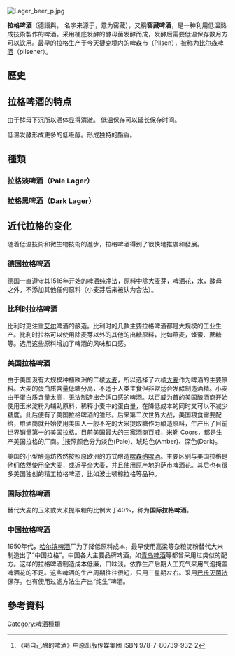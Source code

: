 [[File:Lager_beer_p.jpg|right]]
{{Refimprove|time=2013-10-26T15:26:22+00:00}}

'''拉格啤酒'''（德語與{{lang-en|Lager}}， 名字来源于{{lang-de|Lagern}}，意为窖藏），又稱'''窖藏啤酒'''，是一种利用低溫熟成技術製作的啤酒。采用桶底发酵的酵母菌发酵而成，发酵后需要低温保存数月方可以饮用。最早的拉格生产于今天捷克境内的啤森市（Pilsen），被称为[[比尔森啤酒|比尔森啤酒]]（pilsener）。
==歷史==
==拉格啤酒的特点==

由于酵母下沉所以酒体显得清澈。
低温保存可以延长保存时间。

低温发酵形成更多的低级醇。形成独特的酯香。

==種類==
===拉格淡啤酒（Pale Lager）===
{{main|拉格淡啤酒}}

===拉格黑啤酒（Dark Lager）===

==近代拉格的变化==

随着低温技術和微生物技術的進步，拉格啤酒得到了很快地推廣和發展。

===德国拉格啤酒===

德国一直遵守其1516年开始的[[啤酒纯净法|啤酒纯净法]]，原料中除大麦芽，啤酒花，水，酵母之外，不添加其他任何原料（小麦芽后来被认为合法）。

===比利时拉格啤酒===

比利时更注重[[麦酒|艾尔]]啤酒的酿造。比利时的几款主要拉格啤酒都是大规模的工业生产。比利时拉格可以使用除麦芽以外的其他的出糖原料，比如燕麦，蜂蜜、蔗糖等。选用这些原料增加了啤酒的风味和口感。

===美国拉格啤酒===

由于美国没有大规模种植欧洲的二棱[[大麦|大麦]]，所以选择了六棱[[大麦|大麦]]作为啤酒的主要原料。大麦的蛋白质含量低糖分高，不适于人类主食但非常适合发酵制造酒精。小麦由于蛋白质含量太高，无法制造出合适口感的啤酒。以百威为首的美国酿酒商开始使用玉米淀粉为辅助原料，稀释小麦中的蛋白量，在降低成本的同时又可以不减少糖度。此后便有了美国拉格啤酒的雏形。后来第二次世界大战，美国粮食需要配给，酿酒商就开始使用美国人一般不吃的大米提取糖作为酿造原料，生产出了目前世界销量第一的美国拉格。目前美国最大的三家酒商[[百威|百威]]，[[米勒|米勒]] Coors，都是生产美国拉格的厂商。<ref>《喝自己酿的啤酒》中原出版传媒集团 ISBN 978-7-80739-932-2 </ref>按照颜色分为淡色(Pale)、琥珀色(Amber)、深色(Dark)。

美国的小型酿造坊依然按照原欧洲的方式酿造[[啤森纳啤酒|啤森纳啤酒]]。主要区别与美国拉格是他们依然使用全大麦，或近乎全大麦，并且使用原产地的萨市[[啤酒花|啤酒花]]。其后也有很多美国独创的精工拉格啤酒，比如波士顿棕拉格等品种。

===国际拉格啤酒===
替代大麦的玉米或大米提取糖的比例大于40%，称为'''国际拉格啤酒'''。
===中国拉格啤酒===
1950年代，[[哈尔滨啤酒|哈尔滨啤酒]]厂为了降低原料成本，最早使用高粱等杂粮淀粉替代大米制造出了“中国拉格”。中国各大主要品牌啤酒，如[[青岛啤酒|青岛啤酒]]等都曾采用过类似的配方。这样的拉格啤酒制造成本低廉，口味淡。依靠生产后期人工充气来用气泡掩盖啤酒花的不足。这些啤酒的生产周期往往很短，只用三星期左右。采用[[巴氏灭菌法|巴氏灭菌法]]保存。也有使用过滤方法生产出“纯生”啤酒。

==參考資料==
{{reflist}}
{{DEFAULTSORT:Lager}}
{{啤酒分类}}
{{Authority control}}
[[Category:啤酒種類|Category:啤酒種類]]